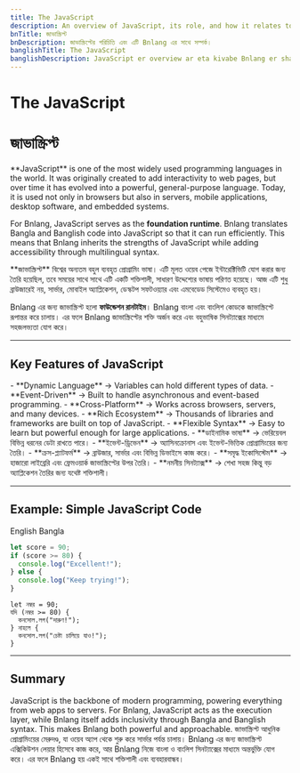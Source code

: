 ```yaml
---
title: The JavaScript
description: An overview of JavaScript, its role, and how it relates to Bnlang.
bnTitle: জাভাস্ক্রিপ্ট
bnDescription: জাভাস্ক্রিপ্টের পরিচিতি এবং এটি Bnlang এর সাথে সম্পর্ক।
banglishTitle: The JavaScript
banglishDescription: JavaScript er overview ar eta kivabe Bnlang er shathe related.
---
```


# <I18nEnglish>The JavaScript</I18nEnglish>
# <I18nBangla>জাভাস্ক্রিপ্ট</I18nBangla>


<I18nEnglish>
**JavaScript** is one of the most widely used programming languages in the world.  
It was originally created to add interactivity to web pages, but over time it has evolved into a powerful, general-purpose language. Today, it is used not only in browsers but also in servers, mobile applications, desktop software, and embedded systems.

For Bnlang, JavaScript serves as the **foundation runtime**. Bnlang translates Bangla and Banglish code into JavaScript so that it can run efficiently. This means that Bnlang inherits the strengths of JavaScript while adding accessibility through multilingual syntax.
</I18nEnglish>

<I18nBangla>
**জাভাস্ক্রিপ্ট** বিশ্বের অন্যতম বহুল ব্যবহৃত প্রোগ্রামিং ভাষা।  
এটি মূলত ওয়েব পেজে ইন্টারেক্টিভিটি যোগ করার জন্য তৈরি হয়েছিল, তবে সময়ের সাথে সাথে এটি একটি শক্তিশালী, সাধারণ উদ্দেশ্যের ভাষায় পরিণত হয়েছে। আজ এটি শুধু ব্রাউজারেই নয়, সার্ভার, মোবাইল অ্যাপ্লিকেশন, ডেস্কটপ সফটওয়্যার এবং এমবেডেড সিস্টেমেও ব্যবহৃত হয়।

Bnlang এর জন্য জাভাস্ক্রিপ্ট হলো **ফাউন্ডেশন রানটাইম**। Bnlang বাংলা এবং বাংলিশ কোডকে জাভাস্ক্রিপ্টে রূপান্তর করে চালায়। এর ফলে Bnlang জাভাস্ক্রিপ্টের শক্তি অর্জন করে এবং বহুভাষিক সিনট্যাক্সের মাধ্যমে সহজলভ্যতা যোগ করে।
</I18nBangla>



---

## Key Features of JavaScript

<I18nEnglish>
- **Dynamic Language** → Variables can hold different types of data.  
- **Event-Driven** → Built to handle asynchronous and event-based programming.  
- **Cross-Platform** → Works across browsers, servers, and many devices.  
- **Rich Ecosystem** → Thousands of libraries and frameworks are built on top of JavaScript.  
- **Flexible Syntax** → Easy to learn but powerful enough for large applications.
</I18nEnglish>

<I18nBangla>
- **ডাইনামিক ভাষা** → ভেরিয়েবল বিভিন্ন ধরনের ডেটা রাখতে পারে।  
- **ইভেন্ট-ড্রিভেন** → অ্যাসিনক্রোনাস এবং ইভেন্ট-ভিত্তিক প্রোগ্রামিংয়ের জন্য তৈরি।  
- **ক্রস-প্ল্যাটফর্ম** → ব্রাউজার, সার্ভার এবং বিভিন্ন ডিভাইসে কাজ করে।  
- **সমৃদ্ধ ইকোসিস্টেম** → হাজারো লাইব্রেরি এবং ফ্রেমওয়ার্ক জাভাস্ক্রিপ্টের উপর তৈরি।  
- **নমনীয় সিনট্যাক্স** → শেখা সহজ কিন্তু বড় অ্যাপ্লিকেশন তৈরির জন্য যথেষ্ট শক্তিশালী।
</I18nBangla>



---

## Example: Simple JavaScript Code

<Tabs defaultValue="english" className="w-full">
  <TabsList>
    <TabsTrigger value="english">English</TabsTrigger>
    <TabsTrigger value="bangla">Bangla</TabsTrigger>
    
  </TabsList>

  <TabsContent value="english">

```js
let score = 90;
if (score >= 80) {
  console.log("Excellent!");
} else {
  console.log("Keep trying!");
}
```
  </TabsContent>

  <TabsContent value="bangla">

```bnl
let নম্বর = 90;
যদি (নম্বর >= 80) {
  কনসোল.লগ("দারুণ!");
} নাহলে {
  কনসোল.লগ("চেষ্টা চালিয়ে যাও!");
}
```
  </TabsContent>

  
</Tabs>

---

## Summary

<I18nEnglish>
JavaScript is the backbone of modern programming, powering everything from web apps to servers.  
For Bnlang, JavaScript acts as the execution layer, while Bnlang itself adds inclusivity through Bangla and Banglish syntax.  
This makes Bnlang both powerful and approachable.
</I18nEnglish>

<I18nBangla>
জাভাস্ক্রিপ্ট আধুনিক প্রোগ্রামিংয়ের মেরুদণ্ড, যা ওয়েব অ্যাপ থেকে শুরু করে সার্ভার পর্যন্ত চালায়।  
Bnlang এর জন্য জাভাস্ক্রিপ্ট এক্সিকিউশন লেয়ার হিসেবে কাজ করে, আর Bnlang নিজে বাংলা ও বাংলিশ সিনট্যাক্সের মাধ্যমে অন্তর্ভুক্তি যোগ করে।  
এর ফলে Bnlang হয় একই সাথে শক্তিশালী এবং ব্যবহারবান্ধব।
</I18nBangla>


